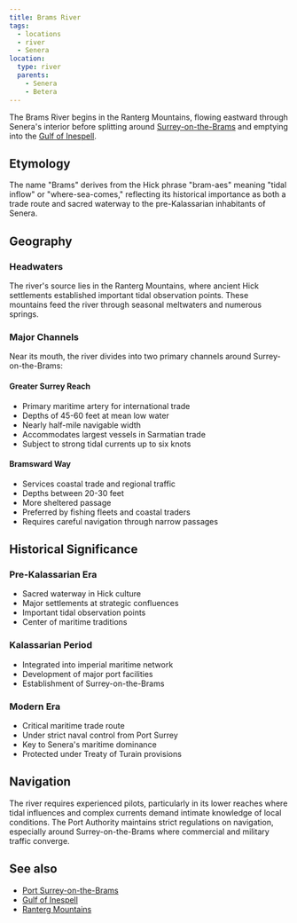 ```yaml
---
title: Brams River
tags:
  - locations
  - river
  - Senera
location:
  type: river
  parents:
    - Senera
    - Betera
---
```


The Brams River begins in the Ranterg Mountains, flowing eastward through
Senera's interior before splitting around
[Surrey-on-the-Brams](/world/locations/surrey-on-the-brams) and emptying into the
[Gulf of Inespell](/world/locations/gulf-of-inespell).

## Etymology

The name "Brams" derives from the Hick phrase "bram-aes" meaning "tidal inflow"
or "where-sea-comes," reflecting its historical importance as both a trade route
and sacred waterway to the pre-Kalassarian inhabitants of Senera.

## Geography

### Headwaters

The river's source lies in the Ranterg Mountains, where ancient Hick settlements
established important tidal observation points. These mountains feed the river
through seasonal meltwaters and numerous springs.

### Major Channels

Near its mouth, the river divides into two primary channels around
Surrey-on-the-Brams:

#### Greater Surrey Reach

* Primary maritime artery for international trade
* Depths of 45-60 feet at mean low water
* Nearly half-mile navigable width
* Accommodates largest vessels in Sarmatian trade
* Subject to strong tidal currents up to six knots

#### Bramsward Way

* Services coastal trade and regional traffic
* Depths between 20-30 feet
* More sheltered passage
* Preferred by fishing fleets and coastal traders
* Requires careful navigation through narrow passages

## Historical Significance

### Pre-Kalassarian Era

* Sacred waterway in Hick culture
* Major settlements at strategic confluences
* Important tidal observation points
* Center of maritime traditions

### Kalassarian Period

* Integrated into imperial maritime network
* Development of major port facilities
* Establishment of Surrey-on-the-Brams

### Modern Era

* Critical maritime trade route
* Under strict naval control from Port Surrey
* Key to Senera's maritime dominance
* Protected under Treaty of Turain provisions

## Navigation

The river requires experienced pilots, particularly in its lower reaches where
tidal influences and complex currents demand intimate knowledge of local
conditions. The Port Authority maintains strict regulations on navigation,
especially around Surrey-on-the-Brams where commercial and military traffic
converge.

## See also

* [Port Surrey-on-the-Brams](/world/locations/port-surrey-on-the-brams)
* [Gulf of Inespell](/world/locations/gulf-of-inespell)
* [Ranterg Mountains](/world/locations/ranterg-mountains)
